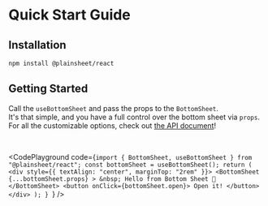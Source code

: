 
# Quick Start Guide

## Installation

```sh npm2yarn
npm install @plainsheet/react
```

## Getting Started

Call the `useBottomSheet` and pass the props to the `BottomSheet`.  
It's that simple, and you have a full control over the bottom sheet via `props`.  
For all the customizable options, check out [the API document](/apis/react)!

<br />

<CodePlayground
  code={`import { BottomSheet, useBottomSheet } from "@plainsheet/react";
    const bottomSheet = useBottomSheet();
    return (
      <div style={{ textAlign: "center", marginTop: "2rem" }}>
        <BottomSheet {...bottomSheet.props} >
          &nbsp; Hello from Bottom Sheet 🦭
        </BottomSheet>
        <button onClick={bottomSheet.open}>
          Open it!
        </button>
      </div>
    );
  }
`}
/>

